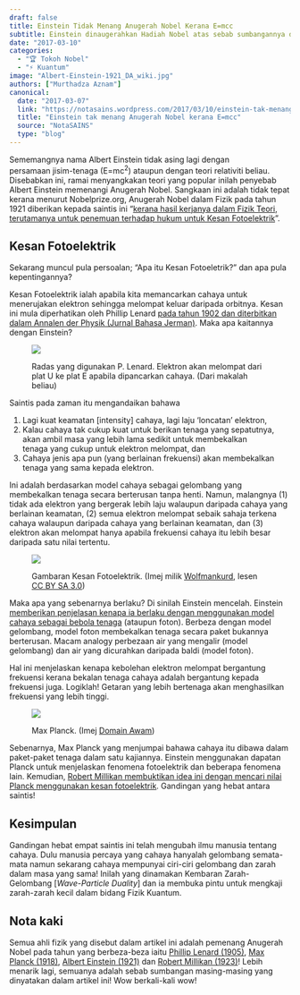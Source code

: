 ```yaml
---
draft: false
title: Einstein Tidak Menang Anugerah Nobel Kerana E=mcc
subtitle: Einstein dinaugerahkan Hadiah Nobel atas sebab sumbangannya dalam kesan fotoelektrik.
date: "2017-03-10"
categories: 
  - "🏆 Tokoh Nobel"
  - "⚡ Kuantum"
image: "Albert-Einstein-1921_DA_wiki.jpg"
authors: ["Murthadza Aznam"]
canonical:
  date: "2017-03-07"
  link: "https://notasains.wordpress.com/2017/03/10/einstein-tak-menang-anugerah-nobel-kerana-emcc/"
  title: "Einstein tak menang Anugerah Nobel kerana E=mcc"
  source: "NotaSAINS"
  type: "blog"
---
```


Sememangnya nama Albert Einstein tidak asing lagi dengan persamaan jisim-tenaga (E=mc<sup>2</sup>) ataupun dengan teori relativiti beliau. Disebabkan ini, ramai menyangkakan teori yang popular inilah penyebab Albert Einstein memenangi Anugerah Nobel. Sangkaan ini adalah tidak tepat kerana menurut Nobelprize.org, Anugerah Nobel dalam Fizik pada tahun 1921 diberikan kepada saintis ini "[kerana hasil kerjanya dalam Fizik Teori, terutamanya untuk penemuan terhadap hukum untuk Kesan Fotoelektrik](http://www.nobelprize.org/nobel_prizes/physics/laureates/1921/)".

## Kesan Fotoelektrik

Sekarang muncul pula persoalan; "Apa itu Kesan Fotoeletrik?" dan apa pula kepentingannya?

Kesan Fotoelektrik ialah apabila kita memancarkan cahaya untuk menerujakan elektron sehingga melompat keluar daripada orbitnya. Kesan ini mula diperhatikan oleh Phillip Lenard [pada tahun 1902 dan diterbitkan dalam Annalen der Physik (Jurnal Bahasa Jerman)](http://spiff.rit.edu/classes/phys314/lectures/photoe/photoe.html). Maka apa kaitannya dengan Einstein?

<figure>

![](radas-fotoelektrik-lenard-1902.gif)

<figcaption>
Radas yang digunakan P. Lenard. Elektron akan melompat dari plat U ke plat E apabila dipancarkan cahaya. (Dari makalah beliau)
</figcaption>

</figure>

Saintis pada zaman itu mengandaikan bahawa

1. Lagi kuat keamatan [intensity] cahaya, lagi laju 'loncatan' elektron,
2. Kalau cahaya tak cukup kuat untuk berikan tenaga yang sepatutnya, akan ambil masa yang lebih lama sedikit untuk membekalkan tenaga yang cukup untuk elektron melompat, dan
3. Cahaya jenis apa pun (yang berlainan frekuensi) akan membekalkan tenaga yang sama kepada elektron.

Ini adalah berdasarkan model cahaya sebagai gelombang yang membekalkan tenaga secara berterusan tanpa henti. Namun, malangnya (1) tidak ada elektron yang bergerak lebih laju walaupun daripada cahaya yang berlainan keamatan, (2) semua elektron melompat sebaik sahaja terkena cahaya walaupun daripada cahaya yang berlainan keamatan, dan (3) elektron akan melompat hanya apabila frekuensi cahaya itu lebih besar daripada satu nilai tertentu.

<figure>

![](kesan-fotoelektrik_CCBYSA3.0_wiki-Wolfmankurd.png)

<figcaption>

Gambaran Kesan Fotoelektrik. (Imej milik [Wolfmankurd](https://commons.wikimedia.org/wiki/File:Photoelectric_effect.svg), lesen [CC BY SA 3.0](https://creativecommons.org/licenses/by-sa/3.0/deed.en))

</figcaption>
</figure>

Maka apa yang sebenarnya berlaku? Di sinilah Einstein mencelah. Einstein [memberikan penjelasan kenapa ia berlaku dengan menggunakan model cahaya sebagai bebola tenaga](https://en.wikisource.org/wiki/On_a_Heuristic_Point_of_View_about_the_Creation_and_Conversion_of_Light) (ataupun foton). Berbeza dengan model gelombang, model foton membekalkan tenaga secara paket bukannya berterusan. Macam analogy perbezaan air yang mengalir (model gelombang) dan air yang dicurahkan daripada baldi (model foton).

Hal ini menjelaskan kenapa kebolehan elektron melompat bergantung frekuensi kerana bekalan tenaga cahaya adalah bergantung kepada frekuensi juga. Logiklah! Getaran yang lebih bertenaga akan menghasilkan frekuensi yang lebih tinggi.

<figure>

![](Max-Planck-1933_DA_wiki.jpg)

<figcaption>

Max Planck. (Imej [Domain Awam](https://commons.wikimedia.org/wiki/File:Max_Planck_1933.jpg))

</figcaption>
</figure>

Sebenarnya, Max Planck yang menjumpai bahawa cahaya itu dibawa dalam paket-paket tenaga dalam satu kajiannya. Einstein menggunakan dapatan Planck untuk menjelaskan fenomena fotoelektrik dan beberapa fenomena lain. Kemudian, [Robert Millikan membuktikan idea ini dengan mencari nilai Planck menggunakan kesan fotoelektrik](http://physics.aps.org/story/v3/st23). Gandingan yang hebat antara saintis!

## Kesimpulan

Gandingan hebat empat saintis ini telah mengubah ilmu manusia tentang cahaya. Dulu manusia percaya yang cahaya hanyalah gelombang semata-mata namun sekarang cahaya mempunyai ciri-ciri gelombang dan zarah dalam masa yang sama! Inilah yang dinamakan Kembaran Zarah-Gelombang [_Wave-Particle Duality_] dan ia membuka pintu untuk mengkaji zarah-zarah kecil dalam bidang Fizik Kuantum.

## Nota kaki

Semua ahli fizik yang disebut dalam artikel ini adalah pemenang Anugerah Nobel pada tahun yang berbeza-beza iaitu [Phillip Lenard (1905)](http://www.nobelprize.org/nobel_prizes/physics/laureates/1905/), [Max Planck (1918)](https://www.nobelprize.org/prizes/physics/1918/summary/), [Albert Einstein (1921)](http://www.nobelprize.org/nobel_prizes/physics/laureates/1921/) dan [Robert Millikan (1923)](http://www.nobelprize.org/nobel_prizes/physics/laureates/1923/)! Lebih menarik lagi, semuanya adalah sebab sumbangan masing-masing yang dinyatakan dalam artikel ini! Wow berkali-kali wow!
